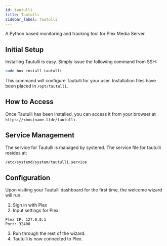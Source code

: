 ```yaml
---
id: tautulli
title: Tautulli
sidebar_label: Tautulli
---
```


A Python based monitoring and tracking tool for Plex Media Server.

## Initial Setup

Installing Tautulli is easy. Simply issue the following command from SSH:

```bash main
sudo box install tautulli
```

This command will configure Tautulli for your user. Installation files have been placed in `/opt/tautulli`.

## How to Access

Once Tautulli has been installed, you can access it from your browser at `https://<hostname.ltd>/tautulli`.

## Service Management

The service for Tautulli is managed by systemd. The service file for tautulli resides at:

```bash main
/etc/systemd/system/tautulli.service
```


<SystemdTabs service="tautulli"/>

## Configuration

Upon visiting your Tautulli dashboard for the first time, the welcome wizard will run.

1. Sign in with Plex
2. Input settings for Plex:
```plaintext main
Plex IP: 127.0.0.1
Port: 32400
```
3. Run through the rest of the wizard.
4. Tautulli is now connected to Plex.